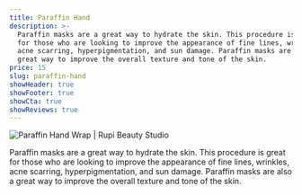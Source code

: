 ```yaml
---
title: Paraffin Hand
description: >-
  Paraffin masks are a great way to hydrate the skin. This procedure is great
  for those who are looking to improve the appearance of fine lines, wrinkles,
  acne scarring, hyperpigmentation, and sun damage. Paraffin masks are also a
  great way to improve the overall texture and tone of the skin.
price: 15
slug: paraffin-hand
showHeader: true
showFooter: true
showCta: true
showReviews: true
---
```


![Paraffin Hand Wrap | Rupi Beauty Studio](/uploads/people/woman-tenderly-touching-skin.webp 'Paraffin Hand Wrap | Rupi Beauty Studio')

Paraffin masks are a great way to hydrate the skin. This procedure is great for those who are looking to improve the appearance of fine lines, wrinkles, acne scarring, hyperpigmentation, and sun damage. Paraffin masks are also a great way to improve the overall texture and tone of the skin.
